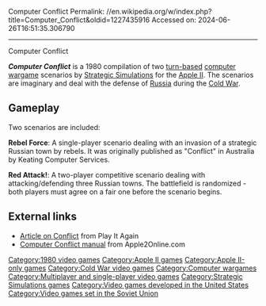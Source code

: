 Computer Conflict
Permalink: //en.wikipedia.org/w/index.php?title=Computer_Conflict&oldid=1227435916
Accessed on: 2024-06-26T16:51:35.306790



------
Computer Conflict
{{Short description|1980 video game}}
{{unreferenced|date=November 2014}}
{{Infobox video game
| title = Computer Conflict
| image = File:ComputerConflictCover.png
| caption = 
| developer = [[Strategic Simulations]]
| publisher = Strategic Simulations
| series = 
| engine = 
| platforms = [[Apple II series|Apple II]]
| released = [[1980 in video gaming|1980]]
| genre = [[Wargame (video games)|Wargame]]
| modes = [[Single-player video game|Single]], [[Multiplayer video game|multiplayer]]
}}

'''''Computer Conflict''''' is a 1980 compilation of two [[Turn-based strategy|turn-based]] [[Wargame (video games)|computer wargame]] scenarios by [[Strategic Simulations]] for the [[Apple II series|Apple II]]. The scenarios are imaginary and deal with the defense of [[Russia]] during the [[Cold War]].

== Gameplay ==
Two scenarios are included:

'''Rebel Force''': A single-player scenario dealing with an invasion of a strategic Russian town by rebels. It was originally published as "Conflict" in Australia by Keating Computer Services.

'''Red Attack!''': A two-player competitive scenario dealing with attacking/defending three Russian towns. The battlefield is randomized - both players must agree on a fair one before the scenario begins.

== External links ==
* [https://web.archive.org/web/20170120015432/http://playitagainproject.org/games/conflict/ Article on Conflict] from Play It Again
* [https://web.archive.org/web/20201104154137/https://apple2online.com/web_documents/SSI%20Computer%20Conflict%20Manual.pdf Computer Conflict manual] from Apple2Online.com

[[Category:1980 video games]]
[[Category:Apple II games]]
[[Category:Apple II-only games]]
[[Category:Cold War video games]]
[[Category:Computer wargames]]
[[Category:Multiplayer and single-player video games]]
[[Category:Strategic Simulations games]]
[[Category:Video games developed in the United States]]
[[Category:Video games set in the Soviet Union]]


{{strategy-videogame-stub}}
{{Wargame-stub}}